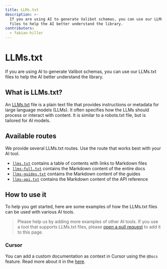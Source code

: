 ```yaml
---
title: LLMs.txt
description: >-
  If you are using AI to generate Valibot schemas, you can use our LLMs.txt
  files to help the AI better understand the library.
contributors:
  - fabian-hiller
---
```


# LLMs.txt

If you are using AI to generate Valibot schemas, you can use our LLMs.txt files to help the AI better understand the library.

## What is LLMs.txt?

An [LLMs.txt](https://llmstxt.org/) file is a plain text file that provides instructions or metadata for large language models (LLMs). It often specifies how the LLMs should process or interact with content. It is similar to a robots.txt file, but is tailored for AI models.

## Available routes

We provide several LLMs.txt routes. Use the route that works best with your AI tool.

- [`llms.txt`](/llms.txt) contains a table of contents with links to Markdown files
- [`llms-full.txt`](/llms-full.txt) contains the Markdown content of the entire docs
- [`llms-guides.txt`](/llms-guides.txt) contains the Markdown content of the guides
- [`llms-api.txt`](/llms-api.txt) contains the Markdown content of the API reference

## How to use it

To help you get started, here are some examples of how the LLMs.txt files can be used with various AI tools.

> Please help us by adding more examples of other AI tools. If you use a tool that supports LLMs.txt files, please [open a pull request](https://github.com/fabian-hiller/valibot/pulls) to add it to this page.

### Cursor

You can add a custom documentation as context in Cursor using the `@Docs` feature. Read more about it in the [here](https://docs.cursor.com/context/@-symbols/@-docs).

